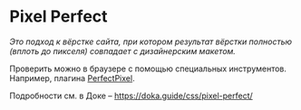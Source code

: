 # Pixel Perfect

*Это подход к вёрстке сайта, при котором результат вёрстки полностью (вплоть до пикселя) совпадает с дизайнерским макетом.*

Проверить можно в браузере с помощью специальных инструментов. Например, плагина [PerfectPixel](https://www.welldonecode.com/perfectpixel/).

Подробности см. в Доке – https://doka.guide/css/pixel-perfect/
